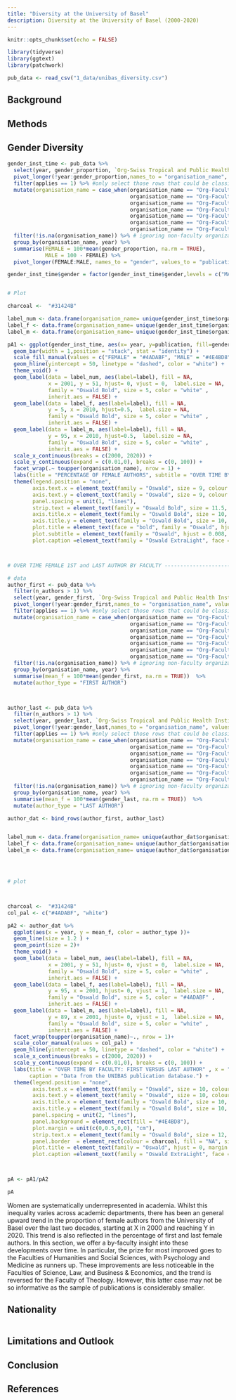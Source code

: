 ```yaml
---
title: "Diversity at the University of Basel"
description: Diversity at the University of Basel (2000-2020)
---
```


```r
knitr::opts_chunk$set(echo = FALSE)

library(tidyverse)
library(ggtext)
library(patchwork)

pub_data <- read_csv("1_data/unibas_diversity.csv")
```

## Background

## Methods 

## Gender Diversity

```r
gender_inst_time <- pub_data %>% 
  select(year, gender_proportion, `Org-Swiss Tropical and Public Health Institute`: `Org-Basel Institute on Governance`) %>%
  pivot_longer(!year:gender_proportion,names_to = "organisation_name", values_to = "applies") %>% 
  filter(applies == 1) %>% #only select those rows that could be classified
  mutate(organisation_name = case_when(organisation_name == "Org-Faculty of Theology" ~ "Faculty of\nTheology",
                                       organisation_name == "Org-Faculty of Science" ~ "Faculty of\nScience",
                                       organisation_name == "Org-Faculty of Law" ~ "Faculty of\nLaw",
                                       organisation_name == "Org-Faculty of Humanties and Social Sciences" ~ "Faculty of\nHumanties & Soc. Sci.",
                                       organisation_name == "Org-Faculty of Medicine"  ~ "Faculty of\nMedicine",
                                       organisation_name == "Org-Faculty of Business and Economics" ~ "Faculty of\nBusiness & Econ.",
                                       organisation_name == "Org-Faculty of Psychology" ~ "Faculty of\nPsychology")) %>% 
  filter(!is.na(organisation_name)) %>% # ignoring non-faculty organizations
  group_by(organisation_name, year) %>% 
  summarise(FEMALE = 100*mean(gender_proportion, na.rm = TRUE),
            MALE = 100 - FEMALE) %>%
  pivot_longer(FEMALE:MALE, names_to = "gender", values_to = "publication")

gender_inst_time$gender = factor(gender_inst_time$gender,levels = c("MALE","FEMALE"))


# Plot

charcoal <-  "#31424B"

label_num <- data.frame(organisation_name= unique(gender_inst_time$organisation_name), label= c("50%", rep("", 6)))
label_f <- data.frame(organisation_name= unique(gender_inst_time$organisation_name), label= c("FEMALE", rep("", 6)))
label_m <- data.frame(organisation_name= unique(gender_inst_time$organisation_name), label= c("MALE", rep("", 6)))

pA1 <- ggplot(gender_inst_time, aes(x= year, y=publication, fill=gender)) +
  geom_bar(width = 1,position = "stack", stat = "identity") +
  scale_fill_manual(values = c("FEMALE" = "#4ADABF", "MALE" = "#4E4BD8"))+
  geom_hline(yintercept = 50, linetype = "dashed", color = "white") +
  theme_void() +
  geom_label(data = label_num, aes(label=label), fill = NA,
             x = 2001, y = 51, hjust= 0, vjust = 0,  label.size = NA,
             family = "Oswald Bold", size = 5, color = "white" ,
             inherit.aes = FALSE) +
  geom_label(data = label_f, aes(label=label), fill = NA,
             y = 5, x = 2010, hjust=0.5,  label.size = NA,
             family = "Oswald Bold", size = 5, color = "white" ,
             inherit.aes = FALSE) +
  geom_label(data = label_m, aes(label=label), fill = NA,
             y = 95, x = 2010, hjust=0.5,  label.size = NA,
             family = "Oswald Bold", size = 5, color = "white" ,
             inherit.aes = FALSE) +
  scale_x_continuous(breaks = c(2000, 2020)) +
  scale_y_continuous(expand = c(0.01,0), breaks = c(0, 100)) +
  facet_wrap(.~ toupper(organisation_name), nrow = 1) +
  labs(title = "PERCENTAGE OF FEMALE AUTHORS", subtitle = "OVER TIME BY FACULTY: ALL AUTHORSHIPS COMBINED", x = "YEAR", y = "PERC.") +
  theme(legend.position = "none",
        axis.text.x = element_text(family = "Oswald", size = 9, colour = "grey60"),
        axis.text.y = element_text(family = "Oswald", size = 9, colour = "grey60"),
        panel.spacing = unit(1, "lines"),
        strip.text = element_text(family = "Oswald Bold", size = 11.5, colour = charcoal),
        axis.title.x = element_text(family = "Oswald Bold", size = 10, colour = "grey60"),
        axis.title.y = element_text(family = "Oswald Bold", size = 10, colour = "grey60", angle = 90),
        plot.title = element_text(face = "bold", family = "Oswald", hjust = 0, margin = margin(t = 15,b = 25), size = 20, color = charcoal),
        plot.subtitle = element_text(family = "Oswald", hjust = 0.008, margin = margin(b = 10), size = 17, color = charcoal),
        plot.caption =element_text(family = "Oswald ExtraLight", face = "italic", size = 6.5, hjust = 1, margin = margin(t = 5)))



# OVER TIME FEMALE 1ST and LAST AUTHOR BY FACULTY ----------------------------------------------------------------

# data
author_first <- pub_data %>% 
  filter(n_authors > 1) %>% 
  select(year, gender_first, `Org-Swiss Tropical and Public Health Institute`: `Org-Basel Institute on Governance`) %>%
  pivot_longer(!year:gender_first,names_to = "organisation_name", values_to = "applies") %>% 
  filter(applies == 1) %>% #only select those rows that could be classified
  mutate(organisation_name = case_when(organisation_name == "Org-Faculty of Theology" ~ "Faculty of\nTheology",
                                       organisation_name == "Org-Faculty of Science" ~ "Faculty of\nScience",
                                       organisation_name == "Org-Faculty of Law" ~ "Faculty of\nLaw",
                                       organisation_name == "Org-Faculty of Humanties and Social Sciences" ~ "Faculty of\nHumanties & Soc. Sci.",
                                       organisation_name == "Org-Faculty of Medicine"  ~ "Faculty of\nMedicine",
                                       organisation_name == "Org-Faculty of Business and Economics" ~ "Faculty of\nBusiness & Econ.",
                                       organisation_name == "Org-Faculty of Psychology" ~ "Faculty of\nPsychology")) %>% 
  filter(!is.na(organisation_name)) %>% # ignoring non-faculty organizations
  group_by(organisation_name, year) %>% 
  summarise(mean_f = 100*mean(gender_first, na.rm = TRUE))  %>% 
  mutate(author_type = "FIRST AUTHOR") 



author_last <- pub_data %>% 
  filter(n_authors > 1) %>% 
  select(year, gender_last, `Org-Swiss Tropical and Public Health Institute`: `Org-Basel Institute on Governance`) %>%
  pivot_longer(!year:gender_last,names_to = "organisation_name", values_to = "applies") %>% 
  filter(applies == 1) %>% #only select those rows that could be classified
  mutate(organisation_name = case_when(organisation_name == "Org-Faculty of Theology" ~ "Faculty of\nTheology",
                                       organisation_name == "Org-Faculty of Science" ~ "Faculty of\nScience",
                                       organisation_name == "Org-Faculty of Law" ~ "Faculty of\nLaw",
                                       organisation_name == "Org-Faculty of Humanties and Social Sciences" ~ "Faculty of\nHumanties & Soc. Sci.",
                                       organisation_name == "Org-Faculty of Medicine"  ~ "Faculty of\nMedicine",
                                       organisation_name == "Org-Faculty of Business and Economics" ~ "Faculty of\nBusiness & Econ.",
                                       organisation_name == "Org-Faculty of Psychology" ~ "Faculty of\nPsychology")) %>% 
  filter(!is.na(organisation_name)) %>% # ignoring non-faculty organizations
  group_by(organisation_name, year) %>% 
  summarise(mean_f = 100*mean(gender_last, na.rm = TRUE))  %>% 
  mutate(author_type = "LAST AUTHOR") 

author_dat <- bind_rows(author_first, author_last) 


label_num <- data.frame(organisation_name= unique(author_dat$organisation_name), label= c("50%", rep("", 6)))
label_f <- data.frame(organisation_name= unique(author_dat$organisation_name), label= c("FIRST AUTHOR", rep("", 6)))
label_m <- data.frame(organisation_name= unique(author_dat$organisation_name), label= c("LAST AUTHOR", rep("", 6)))




# plot



charcoal <-  "#31424B"
col_pal <- c("#4ADABF", "white")

pA2 <- author_dat %>% 
  ggplot(aes(x = year, y = mean_f, color = author_type ))+ 
  geom_line(size = 1.2 ) +
  geom_point(size = 2)+
  theme_void() +
  geom_label(data = label_num, aes(label=label), fill = NA,
             x = 2001, y = 51, hjust= 0, vjust = 0,  label.size = NA,
             family = "Oswald Bold", size = 5, color = "white" ,
             inherit.aes = FALSE) +
  geom_label(data = label_f, aes(label=label), fill = NA,
             y = 95, x = 2001, hjust= 0, vjust = 1,  label.size = NA,
             family = "Oswald Bold", size = 5, color = "#4ADABF" ,
             inherit.aes = FALSE) +
  geom_label(data = label_m, aes(label=label), fill = NA,
             y = 89, x = 2001, hjust= 0, vjust = 1,  label.size = NA,
             family = "Oswald Bold", size = 5, color = "white" ,
             inherit.aes = FALSE) +
  facet_wrap(toupper(organisation_name)~., nrow = 1)+
  scale_color_manual(values = col_pal) +
  geom_hline(yintercept = 50, linetype = "dashed", color = "white") +
  scale_x_continuous(breaks = c(2000, 2020)) +
  scale_y_continuous(expand = c(0.01,0), breaks = c(0, 100)) +
  labs(title = "OVER TIME BY FACULTY: FIRST VERSUS LAST AUTHOR" , x = "YEAR", y = "PERC.",
       caption = "Data from the UNIBAS publication database.") +
  theme(legend.position = "none",
        axis.text.x = element_text(family = "Oswald", size = 10, colour = "grey60"),
        axis.text.y = element_text(family = "Oswald", size = 10, colour = "grey60",  margin = margin(l = 5, r = 5)),
        axis.title.x = element_text(family = "Oswald Bold", size = 10, colour = "grey60"),
        axis.title.y = element_text(family = "Oswald Bold", size = 10, colour = "grey60", angle = 90),
        panel.spacing = unit(2, "lines"),
        panel.background = element_rect(fill = "#4E4BD8"),
        plot.margin = unit(c(0,0.5,0,0), "cm"),
        strip.text.x = element_text(family = "Oswald Bold", size = 12, colour = charcoal, margin = margin(b = 3)),
        panel.border  = element_rect(colour = charcoal, fill = "NA", size = 0.75, linetype = "solid"),
        plot.title = element_text(family = "Oswald", hjust = 0, margin = margin(b = 10, t = 30),colour = charcoal, size = 17),
        plot.caption =element_text(family = "Oswald ExtraLight", face = "italic", size = 6.5, hjust = 1, margin = margin(t = 5)))



pA <- pA1/pA2

pA

``` 

Women are systematically underrepresented in academia. Whilst this inequality varies across academic departments, there has been an general upward trend in the proportion of female authors from the University of Basel over the last two decades, starting at X in 2000 and reaching Y in 2020. This trend is also reflected in the percentage of first and last female authors. In this section, we offer a by-faculty insight into these developments over time. In particular, the prize for most improved goes to the Faculties of Humanities and Social Sciences, with Psychology and Medicine as runners up. These improvements are less noticeable in the Faculties of Science, Law, and Business & Economics, and the trend is reversed for the Faculty of Theology. However, this latter case may not be so informative as the sample of publications is considerably smaller. 

## Nationality

```r

```

## Limitations and Outlook


## Conclusion


## References 



